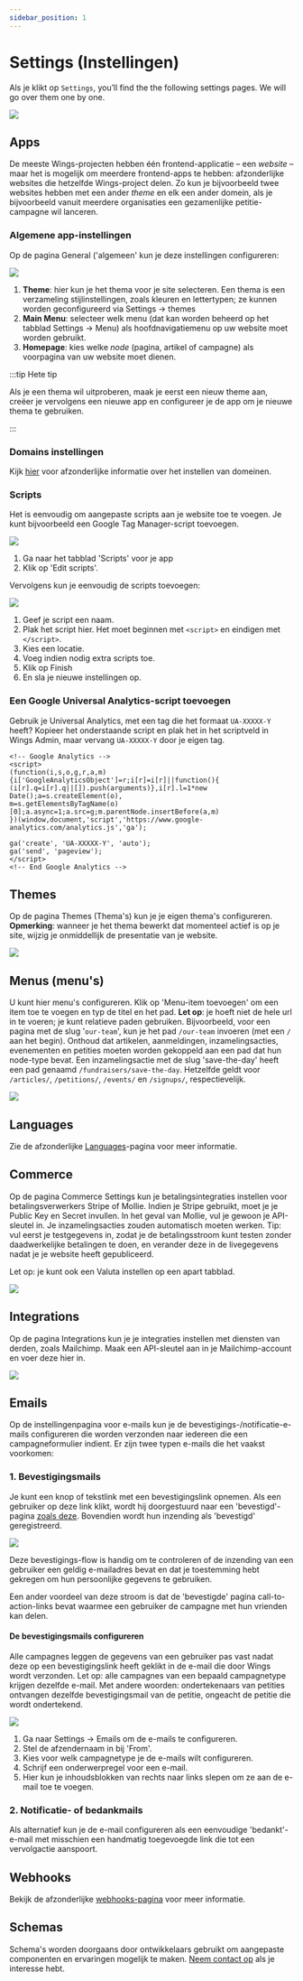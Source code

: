 ```yaml
---
sidebar_position: 1
---
```


# Settings (Instellingen)

Als je klikt op `Settings`, you’ll find the the following settings pages. We will go over them one by one.

![](https://screens.wings.dev/CleanShot-2020-09-07-at-13.34.00-1599478452.png)

## Apps

De meeste Wings-projecten hebben één frontend-applicatie – een _website_ – maar het is mogelijk om meerdere frontend-apps te hebben: afzonderlijke websites die hetzelfde Wings-project delen. Zo kun je bijvoorbeeld twee websites hebben met een ander _theme_ en elk een ander domein, als je bijvoorbeeld vanuit meerdere organisaties een gezamenlijke petitie-campagne wil lanceren.

### Algemene app-instellingen

Op de pagina General ('algemeen' kun je deze instellingen configureren:

![](https://screens.wings.dev/CleanShot-2022-08-28-at-10.50.39-1bXGoKTHN.png)

1. **Theme**: hier kun je het thema voor je site selecteren. Een thema is een verzameling stijlinstellingen, zoals kleuren en lettertypen; ze kunnen worden geconfigureerd via Settings -> themes
2. **Main Menu**: selecteer welk menu (dat kan worden beheerd op het tabblad Settings -> Menu) als hoofdnavigatiemenu op uw website moet worden gebruikt.
3. **Homepage**: kies welke _node_ (pagina, artikel of campagne) als voorpagina van uw website moet dienen.

:::tip Hete tip

Als je een thema wil uitproberen, maak je eerst een nieuw theme aan, creëer je vervolgens een nieuwe app en configureer je de app om je nieuwe thema te gebruiken.

:::


### Domains instellingen

Kijk [hier](custom-domains) voor afzonderlijke informatie over het instellen van domeinen.

### Scripts

Het is eenvoudig om aangepaste scripts aan je website toe te voegen. Je kunt bijvoorbeeld een Google Tag Manager-script toevoegen.

![](https://screens.wings.dev/CleanShot-2020-12-02-at-11.52.51-1606906389.png)

1. Ga naar het tabblad 'Scripts' voor je app
2. Klik op 'Edit scripts'.

Vervolgens kun je eenvoudig de scripts toevoegen:

![](https://screens.wings.dev/CleanShot-2020-12-02-at-11.54.25-1606906541.png)

1. Geef je script een naam.
2. Plak het script hier. Het moet beginnen met `<script>` en eindigen met `</script>`.
3. Kies een locatie.
4. Voeg indien nodig extra scripts toe.
5. Klik op Finish
6. En sla je nieuwe instellingen op.

### Een Google Universal Analytics-script toevoegen

Gebruik je Universal Analytics, met een tag die het formaat `UA-XXXXX-Y` heeft? Kopieer het onderstaande script en plak het in het scriptveld in Wings Admin, maar vervang `UA-XXXXX-Y` door je eigen tag.

```
<!-- Google Analytics -->
<script>
(function(i,s,o,g,r,a,m){i['GoogleAnalyticsObject']=r;i[r]=i[r]||function(){
(i[r].q=i[r].q||[]).push(arguments)},i[r].l=1*new Date();a=s.createElement(o),
m=s.getElementsByTagName(o)[0];a.async=1;a.src=g;m.parentNode.insertBefore(a,m)
})(window,document,'script','https://www.google-analytics.com/analytics.js','ga');

ga('create', 'UA-XXXXX-Y', 'auto');
ga('send', 'pageview');
</script>
<!-- End Google Analytics -->
```

## Themes

Op de pagina Themes (Thema's) kun je je eigen thema's configureren. **Opmerking**: wanneer je het thema bewerkt dat momenteel actief is op je site, wijzig je onmiddellijk de presentatie van je website.

![](https://screens.wings.dev/CleanShot-2020-09-07-at-13.50.20-1599479432.png)

## Menus (menu's)

U kunt hier menu's configureren. Klik op 'Menu-item toevoegen' om een item toe te voegen en typ de titel en het pad. **Let op**: je hoeft niet de hele url in te voeren; je kunt relatieve paden gebruiken. Bijvoorbeeld, voor een pagina met de slug '`our-team`', kun je het pad `/our-team` invoeren (met een `/` aan het begin). Onthoud dat artikelen, aanmeldingen, inzamelingsacties, evenementen en petities moeten worden gekoppeld aan een pad dat hun node-type bevat. Een inzamelingsactie met de slug 'save-the-day' heeft een pad genaamd `/fundraisers/save-the-day`. Hetzelfde geldt voor `/articles/`, `/petitions/`, `/events/` en `/signups/`, respectievelijk.

![](https://screens.wings.dev/Screen-Recording-2020-02-23-17-36-31-1582475796.gif)

## Languages

Zie de afzonderlijke [Languages](/nl/docs/guides/use-multiple-languages)-pagina voor meer informatie.

## Commerce

Op de pagina Commerce Settings kun je betalingsintegraties instellen voor betalingsverwerkers Stripe of Mollie. Indien je Stripe gebruikt, moet je je Public Key en Secret invullen. In het geval van Mollie, vul je gewoon je API-sleutel in. Je inzamelingsacties zouden automatisch moeten werken. Tip: vul eerst je testgegevens in, zodat je de betalingsstroom kunt testen zonder daadwerkelijke betalingen te doen, en verander deze in de livegegevens nadat je je website heeft gepubliceerd.

Let op: je kunt ook een Valuta instellen op een apart tabblad.

![](https://screens.wings.dev/CleanShot-2020-03-13-at-09.11.43-1584087129.png)

## Integrations

Op de pagina Integrations kun je je integraties instellen met diensten van derden, zoals Mailchimp. Maak een API-sleutel aan in je Mailchimp-account en voer deze hier in.

![](https://screens.wings.dev/CleanShot-2020-02-23-at-17.54.20-1582476872.png)

## Emails

Op de instellingenpagina voor e-mails kun je de bevestigings-/notificatie-e-mails configureren die worden verzonden naar iedereen die een campagneformulier indient. Er zijn twee typen e-mails die het vaakst voorkomen:

### 1. Bevestigingsmails

Je kunt een knop of tekstlink met een bevestigingslink opnemen. Als een gebruiker op deze link klikt, wordt hij doorgestuurd naar een 'bevestigd'-pagina [zoals deze](https://demo.wings.dev/petitions/demo-petition/confirmed). Bovendien wordt hun inzending als 'bevestigd' geregistreerd.

![](https://screens.wings.dev/CleanShot-2020-02-23-at-18.04.09-1582477476.png)

Deze bevestigings-flow is handig om te controleren of de inzending van een gebruiker een geldig e-mailadres bevat en dat je toestemming hebt gekregen om hun persoonlijke gegevens te gebruiken.

Een ander voordeel van deze stroom is dat de 'bevestigde' pagina call-to-action-links bevat waarmee een gebruiker de campagne met hun vrienden kan delen.

#### De bevestigingsmails configureren

Alle campagnes leggen de gegevens van een gebruiker pas vast nadat deze op een bevestigingslink heeft geklikt in de e-mail die door Wings wordt verzonden. Let op: alle campagnes van een bepaald campagnetype krijgen dezelfde e-mail. Met andere woorden: ondertekenaars van petities ontvangen dezelfde bevestigingsmail van de petitie, ongeacht de petitie die wordt ondertekend.

![](https://bureaubolster.s3-eu-west-1.amazonaws.com/IMG_1108.jpeg)

1. Ga naar Settings -> Emails om de e-mails te configureren.
2. Stel de afzendernaam in bij 'From'.
3. Kies voor welk campagnetype je de e-mails wilt configureren.
4. Schrijf een onderwerpregel voor een e-mail.
5. Hier kun je inhoudsblokken van rechts naar links slepen om ze aan de e-mail toe te voegen.

### 2. Notificatie- of bedankmails

Als alternatief kun je de e-mail configureren als een eenvoudige 'bedankt'-e-mail met misschien een handmatig toegevoegde link die tot een vervolgactie aanspoort.

## Webhooks

Bekijk de afzonderlijke [webhooks-pagina](/nl/docs/guides/webhooks) voor meer informatie.

## Schemas

Schema's worden doorgaans door ontwikkelaars gebruikt om aangepaste componenten en ervaringen mogelijk te maken. [Neem contact op](mailto:dev@wings.dev) als je interesse hebt.
